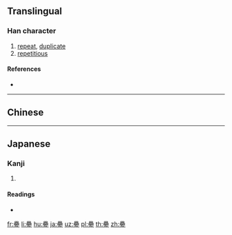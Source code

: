 {{character info/new}}
{{also|疊}}
==Translingual==

===Han character===
{{Han char|rn=102|rad=田|as=17|sn=22|four=60107|canj=WWWM,XWWWM|ids=⿳畾冖彑}}

# [[repeat]], [[duplicate]]
# [[repetitious]]

====References====
* {{Han ref|kx=0767.041|dkj=21982|dj=1177.150|hdz=42555.130|uh=7589|ud=30089}}

----

==Chinese==
{{zh-see|疊|v}}

----

==Japanese==

===Kanji===
{{ja-kanji|grade=|rs=田17}}

# {{defn|lang=ja|sort=田17}}

====Readings====
* {{ja-readings|on=[[じょう]] (jō), [[ちょう]] (chō)|kun=[[たたむ]] (tatamu), [[たたみ]] (tatami)|nanori=}}

[[fr:疉]]
[[li:疉]]
[[hu:疉]]
[[ja:疉]]
[[uz:疉]]
[[pl:疉]]
[[th:疉]]
[[zh:疉]]